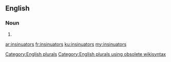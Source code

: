 ==English==

===Noun===
{{head|en}}

# {{plural of|insinuator}}

[[Category:English plurals]][[Category:English plurals using obsolete wikisyntax]]

[[ar:insinuators]]
[[fr:insinuators]]
[[ku:insinuators]]
[[my:insinuators]]